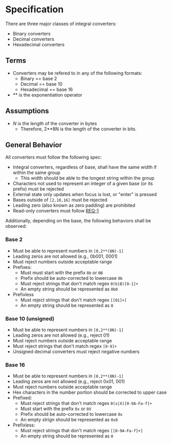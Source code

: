 
<Meta title="Converters/UnsignedIntegralConverter/Docs" />

<style>{`
  .subheading {
    --mediumdark: '#999999';
    font-weight: 900;
    font-size: 13px;
    color: #999;
    letter-spacing: 6px;
    line-height: 24px;
    text-transform: uppercase;
    margin-bottom: 12px;
    margin-top: 40px;
  }

  .link-list {
    display: grid;
    grid-template-columns: 1fr;
    grid-template-rows: 1fr 1fr;
    row-gap: 10px;
  }

  @media (min-width: 620px) {
    .link-list {
      row-gap: 20px;
      column-gap: 20px;
      grid-template-columns: 1fr 1fr;
    }
  }

  @media all and (-ms-high-contrast:none) {
  .link-list {
      display: -ms-grid;
      -ms-grid-columns: 1fr 1fr;
      -ms-grid-rows: 1fr 1fr;
    }
  }

  .link-item {
    display: block;
    padding: 20px 30px 20px 15px;
    border: 1px solid #00000010;
    border-radius: 5px;
    transition: background 150ms ease-out, border 150ms ease-out, transform 150ms ease-out;
    color: #333333;
    display: flex;
    align-items: flex-start;
  }

  .link-item:hover {
    border-color: #1EA7FD50;
    transform: translate3d(0, -3px, 0);
    box-shadow: rgba(0, 0, 0, 0.08) 0 3px 10px 0;
  }

  .link-item:active {
    border-color: #1EA7FD;
    transform: translate3d(0, 0, 0);
  }

  .link-item strong {
    font-weight: 700;
    display: block;
    margin-bottom: 2px;
  }
  
  .link-item img {
    height: 40px;
    width: 40px;
    margin-right: 15px;
    flex: none;
  }

  .link-item span {
    font-size: 14px;
    line-height: 20px;
  }

  .tip {
    display: inline-block;
    border-radius: 1em;
    font-size: 11px;
    line-height: 12px;
    font-weight: 700;
    background: #E7FDD8;
    color: #66BF3C;
    padding: 4px 12px;
    margin-right: 10px;
    vertical-align: top;
  }

  .tip-wrapper {
    font-size: 13px;
    line-height: 20px;
    margin-top: 40px;
    margin-bottom: 40px;
  }

  .tip-wrapper code {
    font-size: 12px;
    display: inline-block;
  }

  
`}</style>

# Specification
There are three major classes of integral converters:
* Binary converters
* Decimal converters
* Hexadecimal converters

## Terms
* Converters may be refered to in any of the following formats:
  * Binary == base 2
  * Decimal == base 10
  * Hexadecimal == base 16
* \*\* is the exponentiation operator

## Assumptions
* *N* is the length of the converter in bytes
  * Therefore, 2**8N is the length of the converter in bits.
  

## General Behavior
All converters must follow the following spec:
* Integral converters, regardless of base, shall have the same width if within the same group
  * This width should be able to the longest string within the group
* Characters not used to represent an integer of a given base (or its prefix) must be rejected
* External state only updates when focus is lost, or "enter" is pressed
* Bases outside of `[2,10,16]` must be rejected
* Leading zero (also known as zero padding) are prohibited
* Read-only converters must follow [REQ-1](https://gitlab.com/pep10/pepsuite/-/requirements_management/requirements)

Additionally, depending on the base, the following behaviors shall be observed: 

### Base 2
* Must be able to represent numbers in `[0,2**(8N)-1]`
* Leading zeros are not allowed (e.g., 0b001, 0001)
* Must reject numbers outside acceptable range
* Prefixes:
  * Must must start with the prefix `0b` or `0B`
  * Prefix should be auto-corrected to lowercase `0b`
  * Must reject strings that don't match regex `0(b|B)[0-1]+`
  * An empty string should be represented as `0b0`
* Prefixless
  * Must reject strings that don't match regex `[[01]+]`
  * An empty string should be represented as `0`

### Base 10 (unsigned)
* Must be able to represent numbers in `[0,2**(8N)-1]`
* Leading zeros are not allowed (e.g., reject 01)
* Must reject numbers outside acceptable range
* Must reject strings that don't match regex `[0-9]+`
* Unsigned decimal converters must reject negative numbers

### Base 16
* Must be able to represent numbers in `[0,2**(8N)-1]`
* Leading zeros are not allowed (e.g., reject 0x01, 001)
* Must reject numbers outside acceptable range
* Hex characters in the number portion should be corrected to upper case
* Prefixed:
  * Must reject strings that don't match regex `0(x|X)[0-9A-Fa-f]+`
  * Must start with the prefix `0x` or `0X`
  * Prefix should be auto-corrected to lowercase `0x`
  * An empty strign should be represented as `0x0`
* Prefixless:
  * Must reject strings that don't match regex `[[0-9A-Fa-f]+]`
  * An empty string should be represented as `0`